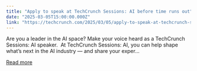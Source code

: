 ```yaml
---
title: "Apply to speak at TechCrunch Sessions: AI before time runs out"
date: "2025-03-05T15:00:00.000Z"
link: "https://techcrunch.com/2025/03/05/apply-to-speak-at-techcrunch-sessions-ai-before-time-runs-out/"
---
```


Are you a leader in the AI space? Make your voice heard as a TechCrunch Sessions: AI speaker.&#160; At TechCrunch Sessions: AI, you can help shape what’s next in the AI industry — and share your exper...

[Read more](https://techcrunch.com/2025/03/05/apply-to-speak-at-techcrunch-sessions-ai-before-time-runs-out/)
